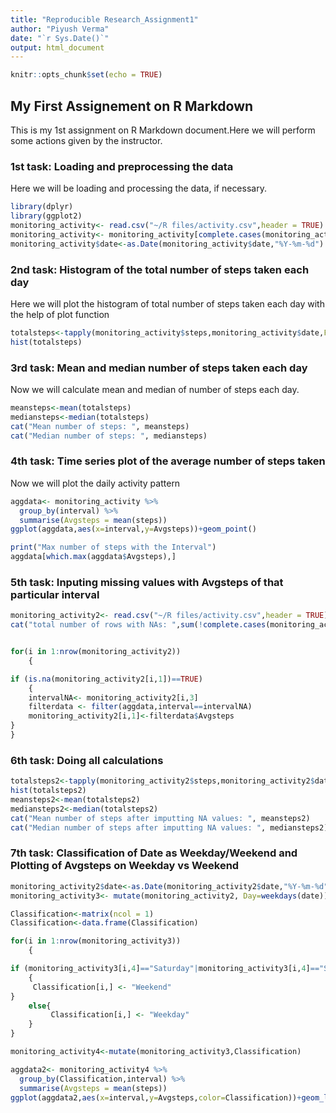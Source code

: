---
title: "Reproducible Research_Assignment1"
author: "Piyush Verma"
date: "`r Sys.Date()`"
output: html_document
---

```{r setup, include=FALSE}
knitr::opts_chunk$set(echo = TRUE)
```

## My First Assignement on R Markdown

This is my 1st assignment on R Markdown document.Here we will perform some actions given by the instructor.


### 1st task: Loading and preprocessing the data

Here we will be loading and processing the data, if necessary.



```{r Activity Monitoring}
library(dplyr)
library(ggplot2)
monitoring_activity<- read.csv("~/R files/activity.csv",header = TRUE)
monitoring_activity<- monitoring_activity[complete.cases(monitoring_activity),]
monitoring_activity$date<-as.Date(monitoring_activity$date,"%Y-%m-%d")

```

### 2nd task: Histogram of the total number of steps taken each day

Here we will plot the histogram of total number of steps taken each day with the help of plot function

```{r Total steps each day, echo=TRUE}
totalsteps<-tapply(monitoring_activity$steps,monitoring_activity$date,FUN = sum)
hist(totalsteps)
```

### 3rd task: Mean and median number of steps taken each day

Now we will calculate mean and median of number of steps each day.

```{r Mean and Median of steps each day, echo=TRUE}
meansteps<-mean(totalsteps)
mediansteps<-median(totalsteps)
cat("Mean number of steps: ", meansteps)
cat("Median number of steps: ", mediansteps)

```

### 4th task: Time series plot of the average number of steps taken

Now we will plot the daily activity pattern

```{r Time series plot of the average number of steps taken, echo=TRUE}

aggdata<- monitoring_activity %>% 
  group_by(interval) %>% 
  summarise(Avgsteps = mean(steps))
ggplot(aggdata,aes(x=interval,y=Avgsteps))+geom_point()

print("Max number of steps with the Interval")
aggdata[which.max(aggdata$Avgsteps),]

```

### 5th task: Inputing missing values with Avgsteps of that particular interval 

```{r Inputing missing values , echo=TRUE}

monitoring_activity2<- read.csv("~/R files/activity.csv",header = TRUE)
cat("total number of rows with NAs: ",sum(!complete.cases(monitoring_activity2)))


for(i in 1:nrow(monitoring_activity2))
    {

if (is.na(monitoring_activity2[i,1])==TRUE)
    {
    intervalNA<- monitoring_activity2[i,3]
    filterdata <- filter(aggdata,interval==intervalNA)
    monitoring_activity2[i,1]<-filterdata$Avgsteps
}
}


```

### 6th task: Doing all calculations 

```{r Doing all calculations again , echo=TRUE}

totalsteps2<-tapply(monitoring_activity2$steps,monitoring_activity2$date,FUN = sum)
hist(totalsteps2)
meansteps2<-mean(totalsteps2)
mediansteps2<-median(totalsteps2)
cat("Mean number of steps after imputting NA values: ", meansteps2)
cat("Median number of steps after imputting NA values: ", mediansteps2)

```

### 7th task: Classification of Date as Weekday/Weekend and Plotting of Avgsteps on Weekday vs Weekend

```{r Classification of Day as Weekday/Weekend , echo=TRUE}
monitoring_activity2$date<-as.Date(monitoring_activity2$date,"%Y-%m-%d")
monitoring_activity3<- mutate(monitoring_activity2, Day=weekdays(date))

Classification<-matrix(ncol = 1)
Classification<-data.frame(Classification)

for(i in 1:nrow(monitoring_activity3))
    {

if (monitoring_activity3[i,4]=="Saturday"|monitoring_activity3[i,4]=="Sunday")
    {
     Classification[i,] <- "Weekend"
}
    else{
         Classification[i,] <- "Weekday"
    }
}

monitoring_activity4<-mutate(monitoring_activity3,Classification)

aggdata2<- monitoring_activity4 %>% 
  group_by(Classification,interval) %>% 
  summarise(Avgsteps = mean(steps))
ggplot(aggdata2,aes(x=interval,y=Avgsteps,color=Classification))+geom_line()


```

